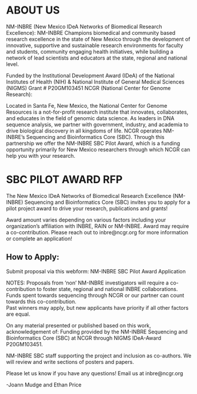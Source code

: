 # ABOUT US

NM-INBRE (New Mexico IDeA Networks of Biomedical Research Excellence):
NM-INBRE Champions biomedical and community based research excellence in the state of New Mexico through the development of innovative, supportive and sustainable research environments for faculty and students, community engaging health initiatives, while building a network of lead scientists and educators at the state, regional and national level.
 
Funded by the Institutional Development Award (IDeA) of the National Institutes of Health (NIH) & National Institute of General Medical Sciences (NIGMS)  Grant # P20GM103451 
NCGR (National Center for Genome Research): 

Located in Santa Fe, New Mexico, the National Center for Genome Resources is a not-for-profit research institute that innovates, collaborates, and educates in the field of genomic data science. As leaders in DNA sequence analysis, we partner with government, industry, and academia to drive biological discovery in all kingdoms of life. 
NCGR operates NM-INBRE's Sequencing and Bioinformatics Core (SBC).  Through this partnership we offer the NM-INBRE SBC Pilot Award, which is a funding opportunity primarily for New Mexico researchers through which NCGR can help you with your research. 

# SBC PILOT AWARD RFP
The New Mexico IDeA Networks of Biomedical Research Excellence (NM-INBRE) Sequencing and Bioinformatics Core (SBC) invites you to apply for a pilot project award to drive your research, publications and grants!

Award amount varies depending on various factors including your organization's affiliation with INBRE, RAIN or NM-INBRE.  Award may require a co-contribution. Please reach out to inbre@ncgr.org for more information or complete an application!

## How to Apply: 

Submit proposal via this webform: NM-INBRE SBC Pilot Award Application​​

NOTES:
Proposals from ‘non’ NM-INBRE investigators will require a co-contribution to foster state, regional and national INBRE collaborations.  Funds spent towards sequencing through NCGR or our partner can count towards this co-contribution.  
Past winners may apply, but new applicants have priority if all other factors are equal.

On any material presented or published based on this work, acknowledgement of:
Funding provided by the NM-INBRE Sequencing and Bioinformatics Core (SBC) at NCGR through NIGMS IDeA-Award P20GM103451.

NM-INBRE SBC staff supporting the project and inclusion as co-authors. We will review and write sections of posters and papers.



Please let us know if you have any questions! Email us at inbre@ncgr.org


-Joann Mudge and Ethan Price 


